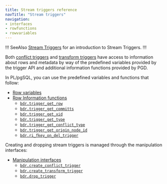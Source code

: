 ```yaml
---
title: Stream triggers reference
navTitle: "Stream triggers"
navigation:
- interfaces
- rowfunctions
- rowvariables
---
```


!!! SeeAlso
[Stream Triggers](../../striggers) for an introduction to Stream Triggers.
!!!

Both [conflict triggers](../../striggers/#conflict-triggers) and [transform triggers](../../striggers/#transform-triggers) have access to information about
rows and metadata by way of the predefined variables provided by the trigger API and
additional information functions provided by PGD.

In PL/pgSQL, you can use the predefined variables and functions that follow:

* [Row variables](rowvariables)
* [Row Information functions](rowfunctions)
  * [`bdr.trigger_get_row`](rowfunctions/#bdrtrigger_get_row)
  * [`bdr.trigger_get_committs`](rowfunctions/#bdrtrigger_get_committs)
  * [`bdr.trigger_get_xid`](rowfunctions/#bdrtrigger_get_xid)
  * [`bdr.trigger_get_type`](rowfunctions/#bdrtrigger_get_type)
  * [`bdr.trigger_get_conflict_type`](rowfunctions/#bdrtrigger_get_conflict_type)
  * [`bdr.trigger_get_origin_node_id`](rowfunctions/#bdrtrigger_get_origin_node_id)
  * [`bdr.ri_fkey_on_del_trigger`](rowfunctions/#bdrri_fkey_on_del_trigger)

Creating and dropping stream triggers is managed through the manipulation interfaces:

* [Manipulation interfaces](interfaces)
  * [`bdr.create_conflict_trigger`](interfaces/#bdrcreate_conflict_trigger)
  * [`bdr.create_transform_trigger`](interfaces/#bdrcreate_transform_trigger)
  * [`bdr.drop_trigger`](interfaces/#bdrdrop_trigger)
